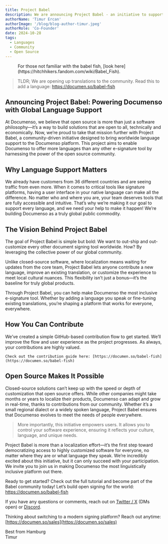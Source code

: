 ```yaml
---
title: Project Babel
description: We are announcing Project Babel - an initiative to support all languages of the world on Documenso.
authorName: 'Timur Ercan'
authorImage: '/blog/blog-author-timur.jpeg'
authorRole: 'Co-Founder'
date: 2024-10-28
tags:
  - Languages
  - Community
  - Open Source
---
```


<figure>
  <MdxNextImage
    src="/blog/babel.png"
    width="800"
    height="800"
    alt="Not a real, but a cute AI generated robot fish"
  />

  <figcaption className="text-center">For those not familiar with the babel fish, [look here](https://hitchhikers.fandom.com/wiki/Babel_Fish).</figcaption>
</figure>

> TLDR; We are opening up translations to the community. Read this to add a language: https://documen.so/babel-fish

## Announcing Project Babel: Powering Documenso with Global Language Support

At Documenso, we believe that open source is more than just a software philosophy—it’s a way to build solutions that are open to all, technically and economically. Now, we’re proud to take that mission further with Project Babel, a community-driven initiative designed to bring worldwide language support to the Documenso platform. This project aims to enable Documenso to offer more languages than any other e-signature tool by harnessing the power of the open source community.

## Why Language Support Matters

We already have customers from 36 different countries and are seeing traffic from even more. When it comes to critical tools like signature platforms, having a user interface in your native language can make all the difference. No matter who and where you are, your team deserves tools that are fully accessible and intuitive. That’s why we’re making it our goal to support every language, and we need your help to make it happen! We’re building Documenso as a truly global public commodity.

## The Vision Behind Project Babel

The goal of Project Babel is simple but bold: We want to out-ship and out-customize every other document signing tool worldwide. How? By leveraging the collective power of our global community.

Unlike closed-source software, where localization means waiting for updates from the core team, Project Babel lets anyone contribute a new language, improve an existing translation, or customize the experience to meet local cultural nuances. This flexibility isn’t just a bonus—it’s the baseline for truly global products.

Through Project Babel, you can help make Documenso the most inclusive e-signature tool. Whether by adding a language you speak or fine-tuning existing translations, you’re shaping a platform that works for everyone, everywhere.

## How You Can Contribute

We’ve created a simple GitHub-based contribution flow to get started. We’ll improve the flow and user experience as the project progresses. As always, your contributions are highly valued.

    Check out the contribution guide here: [https://documen.so/babel-fish](https://documen.so/babel-fish)

## Open Source Makes It Possible

Closed-source solutions can’t keep up with the speed or depth of customization that open source offers. While other companies might take months or years to localize their products, Documenso can adapt and grow in real-time, thanks to contributions from our community. Whether it’s a small regional dialect or a widely spoken language, Project Babel ensures that Documenso evolves to meet the needs of people everywhere.

> More importantly, this initiative empowers users. It allows you to control your software experience, ensuring it reflects your culture, language, and unique needs.

Project Babel is more than a localization effort—it’s the first step toward democratizing access to highly customized software for everyone, no matter where they are or what language they speak. We’re incredibly excited about this initiative, but it can only succeed with your participation. We invite you to join us in making Documenso the most linguistically inclusive platform out there.

Ready to get started? Check out the full tutorial and become part of the Babel community today! Let’s build open signing for the world: https://documen.so/babel-fish

If you have any questions or comments, reach out on [Twitter / X](https://twitter.com/eltimuro) (DMs open) or [Discord](https://documen.so/discord).

Thinking about switching to a modern signing platform? Reach out anytime: [https://documen.so/sales](https://documen.so/sales)

Best from Hamburg\
Timur
